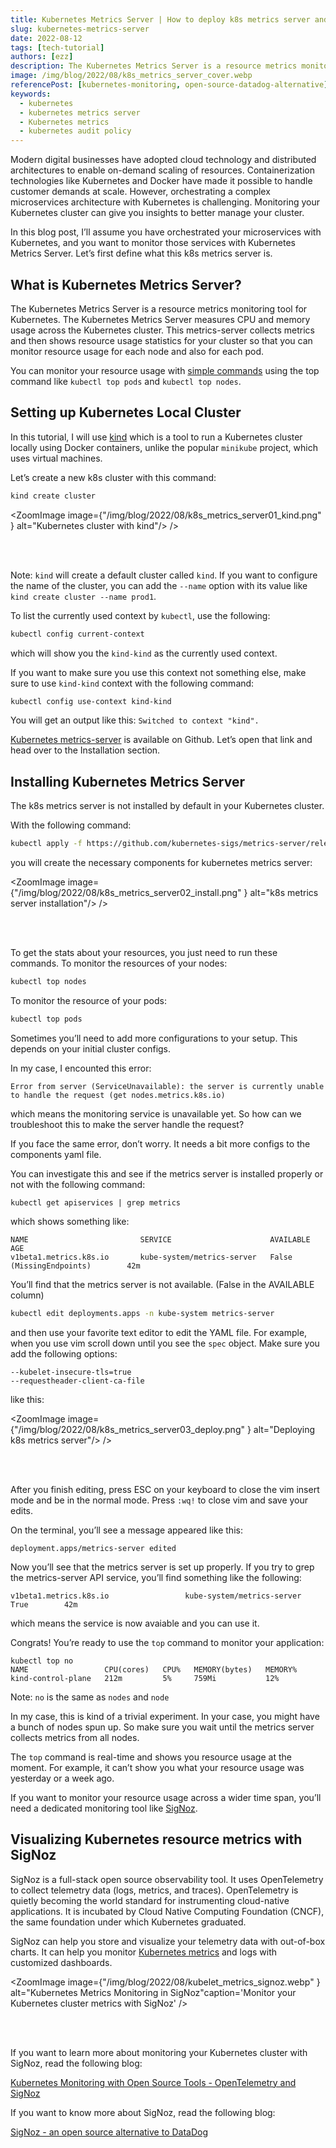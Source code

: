 ```yaml
---
title: Kubernetes Metrics Server | How to deploy k8s metrics server and use it for monitoring
slug: kubernetes-metrics-server
date: 2022-08-12
tags: [tech-tutorial]
authors: [ezz]
description: The Kubernetes Metrics Server is a resource metrics monitoring tool for Kubernetes. The Kubernetes Metrics Server measures CPU and memory usage across the Kubernetes cluster...
image: /img/blog/2022/08/k8s_metrics_server_cover.webp
referencePost: [kubernetes-monitoring, open-source-datadog-alternative]
keywords:
  - kubernetes
  - kubernetes metrics server
  - Kubernetes metrics
  - kubernetes audit policy
---
```


<head>
  <link rel="canonical" href="https://signoz.io/blog/kubernetes-audit-logs/"/>
</head>

Modern digital businesses have adopted cloud technology and distributed architectures to enable on-demand scaling of resources. Containerization technologies like Kubernetes and Docker have made it possible to handle customer demands at scale. However, orchestrating a complex microservices architecture with Kubernetes is challenging. Monitoring your Kubernetes cluster can give you insights to better manage your cluster.




In this blog post, I’ll assume you have orchestrated your microservices with Kubernetes, and you want to monitor those services with Kubernetes Metrics Server. Let’s first define what this k8s metrics server is.

## What is Kubernetes Metrics Server?

The Kubernetes Metrics Server is a resource metrics monitoring tool for Kubernetes. The Kubernetes Metrics Server measures CPU and memory usage across the Kubernetes cluster. This metrics-server collects metrics and then shows resource usage statistics for your cluster so that you can monitor resource usage for each node and also for each pod.

You can monitor your resource usage with [simple commands](https://signoz.io/blog/kubectl-top/) using the top command like `kubectl top pods` and `kubectl top nodes`.

## Setting up Kubernetes Local Cluster

In this tutorial, I will use <a href = "https://kind.sigs.k8s.io/" rel="noopener noreferrer nofollow" target="_blank">kind</a> which is a tool to run a Kubernetes cluster locally using Docker containers, unlike the popular `minikube` project, which uses virtual machines.

Let’s create a new k8s cluster with this command:

```bash
kind create cluster
```

<ZoomImage
    image={"/img/blog/2022/08/k8s_metrics_server01_kind.png" } alt="Kubernetes cluster with kind"/>
/>

<br></br>

Note: `kind` will create a default cluster called `kind`. If you want to configure the name of the cluster, you can add the `--name` option with its value like `kind create cluster --name prod1`.

To list the currently used context by `kubectl`, use the following:

```bash
kubectl config current-context
```

which will show you the `kind-kind` as the currently used context.

If you want to make sure you use this context not something else, make sure to use `kind-kind` context with the following command:

```bash
kubectl config use-context kind-kind
```

You will get an output like this: `Switched to context "kind".`

<a href = "https://github.com/kubernetes-sigs/metrics-server" rel="noopener noreferrer nofollow" target="_blank">Kubernetes metrics-server</a> is available on Github. Let’s open that link and head over to the Installation section.

## Installing Kubernetes Metrics Server

The k8s metrics server is not installed by default in your Kubernetes cluster.

With the following command:

```bash
kubectl apply -f https://github.com/kubernetes-sigs/metrics-server/releases/latest/download/components.yaml
```

you will create the necessary components for kubernetes metrics server:

<ZoomImage
    image={"/img/blog/2022/08/k8s_metrics_server02_install.png" } alt="k8s metrics server installation"/>
/>

<br></br>

To get the stats about your resources, you just need to run these commands.
To monitor the resources of your nodes:

```bash
kubectl top nodes
```

To monitor the resource of your pods:

```bash
kubectl top pods
```

Sometimes you’ll need to add more configurations to your setup. This depends on your initial cluster configs.

In my case, I encounted this error:

```
Error from server (ServiceUnavailable): the server is currently unable to handle the request (get nodes.metrics.k8s.io)
```

which means the monitoring service is unavailable yet. So how can we troubleshoot this to make the server handle the request?

If you face the same error, don’t worry. It needs a bit more configs to the components yaml file.

You can investigate this and see if the metrics server is installed properly or not with the following command:

```
kubectl get apiservices | grep metrics
```

which shows something like:

```
NAME                         SERVICE                      AVAILABLE                       AGE
v1beta1.metrics.k8s.io       kube-system/metrics-server   False (MissingEndpoints)        42m
```

You’ll find that the metrics server is not available. (False in the AVAILABLE column)

```bash
kubectl edit deployments.apps -n kube-system metrics-server
```

and then use your favorite text editor to edit the YAML file. For example, when you use vim scroll down until you see the `spec` object. Make sure you add the following options:

```
--kubelet-insecure-tls=true
--requestheader-client-ca-file
```

like this:

<ZoomImage
    image={"/img/blog/2022/08/k8s_metrics_server03_deploy.png" } alt="Deploying k8s metrics server"/>
/>

<br></br>

After you finish editing, press ESC on your keyboard to close the vim insert mode and be in the normal mode. Press `:wq!` to close vim and save your edits.

On the terminal, you’ll see a message appeared like this:

```
deployment.apps/metrics-server edited
```

Now you’ll see that the metrics server is set up properly. If you try to grep the metrics-server API service, you’ll find something like the following:

```
v1beta1.metrics.k8s.io                 kube-system/metrics-server   True        42m
```

which means the service is now avaiable and you can use it.

Congrats! You’re ready to use the `top` command to monitor your application:

```
kubectl top no
NAME                 CPU(cores)   CPU%   MEMORY(bytes)   MEMORY%
kind-control-plane   212m         5%     759Mi           12%
```

Note: `no` is the same as `nodes` and `node`

In my case, this is kind of a trivial experiment. In your case, you might have a bunch of nodes spun up. So make sure you wait until the metrics server collects metrics from all nodes.

The `top` command is real-time and shows you resource usage at the moment. For example, it can’t show you what your resource usage was yesterday or a week ago.

If you want to monitor your resource usage across a wider time span, you’ll need a dedicated monitoring tool like [SigNoz](https://signoz.io/).

## Visualizing Kubernetes resource metrics with SigNoz

SigNoz is a full-stack open source observability tool. It uses OpenTelemetry to collect telemetry data (logs, metrics, and traces). OpenTelemetry is quietly becoming the world standard for instrumenting cloud-native applications. It is incubated by Cloud Native Computing Foundation (CNCF), the same foundation under which Kubernetes graduated.

SigNoz can help you store and visualize your telemetry data with out-of-box charts. It can help you monitor [Kubernetes metrics](https://signoz.io/blog/kubernetes-monitoring/) and logs with customized dashboards.

<ZoomImage
    image={"/img/blog/2022/08/kubelet_metrics_signoz.webp" } alt="Kubernetes Metrics Monitoring in SigNoz"caption='Monitor your Kubernetes cluster metrics with SigNoz'
/>

<br></br>

If you want to learn more about monitoring your Kubernetes cluster with SigNoz, read the following blog:

[Kubernetes Monitoring with Open Source Tools - OpenTelemetry and SigNoz](https://signoz.io/blog/kubernetes-monitoring/)

If you want to know more about SigNoz, read the following blog:

[SigNoz - an open source alternative to DataDog](https://signoz.io/blog/open-source-datadog-alternative/)